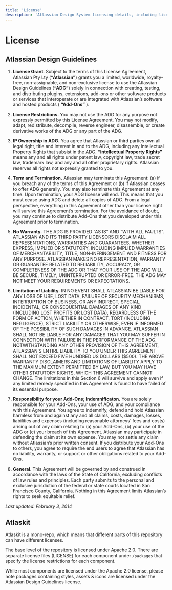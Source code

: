 ```yaml
---
title: 'License'
description: 'Atlassian Design System licensing details, including licence grant, restrictions and intellectual property information.'
---
```


# License

## Atlassian Design Guidelines

1. **License Grant**. Subject to the terms of this License
   Agreement, Atlassian Pty Lty (**“Atlassian”**) grants you a
   limited, worldwide, royalty-free, non-assignable, and non-exclusive license
   to use the Atlassian Design Guidelines (**“ADG”**) solely in
   connection with creating, testing, and distributing plugins, extensions,
   add-ons or other software products or services that interoperate or are
   integrated with Atlassian’s software and hosted products (
   **“Add-Ons”**
   ).

1. **License Restrictions.** You may not use the ADG for any
   purpose not expressly permitted by this License Agreement. You may not
   modify, adapt, redistribute, decompile, reverse engineer, disassemble, or
   create derivative works of the ADG or any part of the ADG.

1. **IP Ownership in ADG.** You agree that Atlassian or third
   parties own all legal right, title and interest in and to the ADG, including
   any Intellectual Property Rights that subsist in the ADG.
   **“Intellectual Property Rights”** means any and all rights
   under patent law, copyright law, trade secret law, trademark law, and any
   and all other proprietary rights. Atlassian reserves all rights not
   expressly granted to you.

1. **Term and Termination.** Atlassian may terminate this
   Agreement: (a) if you breach any of the terms of this Agreement or (b) if
   Atlassian ceases to offer ADG generally. You may also terminate this
   Agreement at any time. Upon termination, your ADG license will end. This
   means that you must cease using ADG and delete all copies of ADG. From a
   legal perspective, everything in this Agreement other than your license
   right will survive this Agreement’s termination. For the avoidance of doubt,
   you may continue to distribute Add-Ons that you developed under this
   Agreement prior to termination.

1. **No Warranty.** THE ADG IS PROVIDED “AS IS” AND “WITH ALL
   FAULTS”. ATLASSIAN AND ITS THIRD PARTY LICENSORS DISCLAIM ALL
   REPRESENTATIONS, WARRANTIES AND GUARANTEES, WHETHER EXPRESS, IMPLIED OR
   STATUTORY, INCLUDING IMPLIED WARRANTIES OF MERCHANTABILITY, TITLE,
   NON-INFRINGEMENT AND FITNESS FOR ANY PURPOSE. ATLASSIAN MAKES NO
   REPRESENTATION, WARRANTY OR GUARANTEE RELATED TO RELIABILITY, ACCURACY, OR
   COMPLETENESS OF THE ADG OR THAT YOUR USE OF THE ADG WILL BE SECURE, TIMELY,
   UNINTERRUPTED OR ERROR-FREE. THE ADG MAY NOT MEET YOUR REQUIREMENTS OR
   EXPECTATIONS.

1. **Limitation of Liability.** IN NO EVENT SHALL ATLASSIAN BE
   LIABLE FOR ANY LOSS OF USE, LOST DATA, FAILURE OF SECURITY MECHANISMS,
   INTERRUPTION OF BUSINESS, OR ANY INDIRECT, SPECIAL, INCIDENTAL, OR
   CONSEQUENTIAL DAMAGES OF ANY KIND (INCLUDING LOST PROFITS OR LOST DATA),
   REGARDLESS OF THE FORM OF ACTION, WHETHER IN CONTRACT, TORT (INCLUDING
   NEGLIGENCE), STRICT LIABILITY OR OTHERWISE, EVEN IF INFORMED OF THE
   POSSIBILITY OF SUCH DAMAGES IN ADVANCE. ATLASSIAN SHALL NOT BE LIABLE FOR
   ANY DAMAGES THAT YOU MAY SUFFER IN CONNECTION WITH FAILURE IN THE
   PERFORMANCE OF THE ADG. NOTWITHSTANDING ANY OTHER PROVISION OF THIS
   AGREEMENT, ATLASSIAN’S ENTIRE LIABILITY TO YOU UNDER THIS AGREEMENT SHALL
   NOT EXCEED FIVE HUNDRED US DOLLARS (\$500). THE ABOVE WARRANTY DISCLAIMERS
   AND LIMITATIONS OF LIABILITY APPLY TO THE MAXIMUM EXTENT PERMITTED BY LAW,
   BUT YOU MAY HAVE OTHER STATUTORY RIGHTS, WHICH THIS AGREEMENT CANNOT CHANGE.
   The limitations in this Section 6 will survive and apply even if any limited
   remedy specified in this Agreement is found to have failed of its essential
   purpose.

1. **Responsibility for your Add-Ons; Indemnificaton.**
   You are solely responsible for your Add-Ons, your use of ADG, and your compliance
   with this Agreement. You agree to indemnify, defend and hold Atlassian harmless
   from and against any and all claims, costs, damages, losses, liabilities and
   expenses (including reasonable attorneys’ fees and costs) arising out of any
   claim relating to (a) your Add-Ons, (b) your use of the ADG or (c) your breach
   of this Agreement. Atlassian may participate in defending the claim at its own
   expense. You may not settle any claim without Atlassian’s prior written consent.
   If you distribute your Add-Ons to others, you agree to require the end users
   to agree that Atlassian has no liability, warranty, or support or other obligations
   related to your Add-Ons.

1. **General**. This Agreement will be governed by and construed
   in accordance with the laws of the State of California, excluding conflicts
   of law rules and principles. Each party submits to the personal and
   exclusive jurisdiction of the federal or state courts located in San
   Francisco County, California. Nothing in this Agreement limits Atlassian’s
   rights to seek equitable relief.

_Last updated: February 3, 2014_

## Atlaskit

Atlaskit is a mono-repo, which means that different parts of this repository can have different licenses.

The base level of the repository is licensed under Apache 2.0. There are separate license files (LICENSE) for each component under `/packages` that specify the license restrictions for each component.

While most components are licensed under the Apache 2.0 license, please note packages
containing styles, assets &amp; icons are licensed under the Atlassian Design Guidelines
license.
